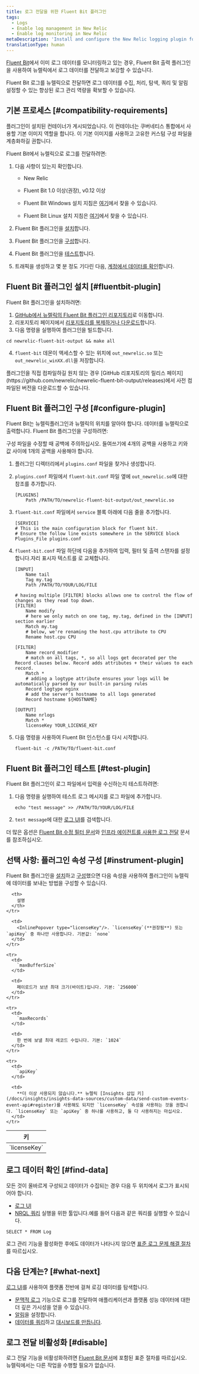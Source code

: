 ```yaml
---
title: 로그 전달을 위한 Fluent Bit 플러그인
tags:
  - Logs
  - Enable log management in New Relic
  - Enable log monitoring in New Relic
metaDescription: 'Install and configure the New Relic logging plugin for Fluent Bit, so you can use enhanced log management capabilities.'
translationType: human
---
```


[Fluent Bit](https://fluentbit.io/)에서 이미 로그 데이터를 모니터링하고 있는 경우, Fluent Bit 출력 플러그인을 사용하여 뉴렐릭에서 로그 데이터를 전달하고 보강할 수 있습니다.

Fluent Bit 로그를 뉴렐릭으로 전달하면 로그 데이터를 수집, 처리, 탐색, 쿼리 및 알림 설정할 수 있는 향상된 로그 관리 역량을 확보할 수 있습니다.

## 기본 프로세스 [#compatibility-requirements]

플러그인이 설치된 컨테이너가 게시되었습니다. 이 컨테이너는 쿠버네티스 통합에서 사용할 기본 이미지 역할을 합니다. 이 기본 이미지를 사용하고 고유한 커스텀 구성 파일을 계층화하길 권합니다.

Fluent Bit에서 뉴렐릭으로 로그를 전달하려면:

1. 다음 사항이 있는지 확인합니다.

   * New Relic

     <InlinePopover type="licenseKey"/>

   * Fluent Bit 1.0 이상(권장), v0.12 이상

   * Fluent Bit Windows 설치 지침은 [여기](https://docs.fluentbit.io/manual/installation/windows)에서 찾을 수 있습니다.

   * Fluent Bit Linux 설치 지침은 [여기](https://docs.fluentbit.io/manual/installation/linux)에서 찾을 수 있습니다.

2. Fluent Bit 플러그인을 [설치](#fluentbit-plugin)합니다.

3. Fluent Bit 플러그인을 [구성](#configure-plugin)합니다.

4. Fluent Bit 플러그인을 [테스트](#test-plugin)합니다.

5. 트래픽을 생성하고 몇 분 정도 기다린 다음, [계정에서 데이터를 확인](#find-data)합니다.

## Fluent Bit 플러그인 설치 [#fluentbit-plugin]

Fluent Bit 플러그인을 설치하려면:

1. [GitHub에서 뉴렐릭의 Fluent Bit 플러그인 리포지토리](https://github.com/newrelic/newrelic-fluent-bit-output)로 이동합니다.
2. 리포지토리 페이지에서 [리포지토리를 복제하거나 다운로드](https://help.github.com/en/articles/cloning-a-repository)합니다.
3. 다음 명령을 실행하여 플러그인을 빌드합니다.

```
cd newrelic-fluent-bit-output && make all
```

4. `fluent-bit` 데몬이 액세스할 수 있는 위치에 `out_newrelic.so` 또는 `out_newrelic_winXX.dll`을 저장합니다.

<Callout variant="tip">
  플러그인을 직접 컴파일하길 원치 않는 경우 [GitHub 리포지토리의 릴리스 페이지](https://github.com/newrelic/newrelic-fluent-bit-output/releases)에서 사전 컴파일된 버전을 다운로드할 수 있습니다.
</Callout>

## Fluent Bit 플러그인 구성 [#configure-plugin]

Fluent Bit는 뉴렐릭플러그인과 뉴렐릭의 위치를 알아야 합니다. <InlinePopover type="licenseKey"/>데이터를 뉴렐릭으로 출력합니다. Fluent Bit 플러그인을 구성하려면:

<Callout variant="important">
  구성 파일을 수정할 때 공백에 주의하십시오. 들여쓰기에 4개의 공백을 사용하고 키와 값 사이에 1개의 공백을 사용해야 합니다.
</Callout>

1. 플러그인 디렉터리에서 `plugins.conf` 파일을 찾거나 생성합니다.

2. `plugins.conf` 파일에서 `fluent-bit.conf` 파일 옆에 `out_newrelic.so`에 대한 참조를 추가합니다.

   ```
   [PLUGINS]
       Path /PATH/TO/newrelic-fluent-bit-output/out_newrelic.so
   ```

3. `fluent-bit.conf` 파일에서 `service` 블록 아래에 다음 줄을 추가합니다.

   ```
   [SERVICE]
   # This is the main configuration block for fluent bit.
   # Ensure the follow line exists somewhere in the SERVICE block
   Plugins_File plugins.conf
   ```

4. `fluent-bit.conf` 파일 하단에 다음을 추가하여 입력, 필터 및 출력 스탠자를 설정합니다.자리 표시자 텍스트를 <InlinePopover type="licenseKey"/>로 교체합니다.

   ```
   [INPUT]
       Name tail
       Tag my.tag
       Path /PATH/TO/YOUR/LOG/FILE

   # having multiple [FILTER] blocks allows one to control the flow of changes as they read top down. 
   [FILTER]
       Name modify
       # here we only match on one tag, my.tag, defined in the [INPUT] section earlier
       Match my.tag
       # below, we're renaming the host.cpu attribute to CPU
       Rename host.cpu CPU

   [FILTER]
       Name record_modifier
       # match on all tags, *, so all logs get decorated per the Record clauses below. Record adds attributes + their values to each record.
       Match *
       # adding a logtype attribute ensures your logs will be automatically parsed by our built-in parsing rules
       Record logtype nginx
       # add the server's hostname to all logs generated
       Record hostname ${HOSTNAME}

   [OUTPUT]
       Name nrlogs
       Match *
       licenseKey YOUR_LICENSE_KEY
   ```

5. 다음 명령을 사용하여 Fluent Bit 인스턴스를 다시 시작합니다.

   ```
   fluent-bit -c /PATH/TO/fluent-bit.conf

   ```

<InstallFeedback/>

## Fluent Bit 플러그인 테스트 [#test-plugin]

Fluent Bit 플러그인이 로그 파일에서 입력을 수신하는지 테스트하려면:

1. 다음 명령을 실행하여 테스트 로그 메시지를 로그 파일에 추가합니다.

   ```
   echo "test message" >> /PATH/TO/YOUR/LOG/FILE
   ```

2. `test message`에 대한 [로그 UI](https://one.newrelic.com/launcher/logger.log-launcher)를 검색합니다.

더 많은 옵션은 [Fluent Bit 수정 필터 문서](https://docs.fluentbit.io/manual/pipeline/filters/modify)와 [인프라 에이전트를 사용한 로그 전달](/docs/logs/enable-log-management-new-relic/enable-log-monitoring-new-relic/forward-your-logs-using-infrastructure-agent/#automatically-inserted-attributes) 문서를 참조하십시오.

## 선택 사항: 플러그인 속성 구성 [#instrument-plugin]

Fluent Bit 플러그인을 [설치](#fluentbit-plugin)하고 [구성](#configure-plugin)했으면 다음 속성을 사용하여 플러그인이 뉴렐릭에 데이터를 보내는 방법을 구성할 수 있습니다.

<table>
  <thead>
    <tr>
      <th style={{ width: "200px" }}>
        키
      </th>

      <th>
        설명
      </th>
    </tr>
  </thead>

  <tbody>
    <tr>
      <td>
        `licenseKey`
      </td>

      <td>
        <InlinePopover type="licenseKey"/>. `licenseKey`(**권장됨**) 또는`apiKey` 중 하나만 사용합니다. 기본값: `none`
      </td>
    </tr>

    <tr>
      <td>
        `maxBufferSize`
      </td>

      <td>
        페이로드가 보낸 최대 크기(바이트)입니다. 기본: `256000`
      </td>
    </tr>

    <tr>
      <td>
        `maxRecords`
      </td>

      <td>
        한 번에 보낼 최대 레코드 수입니다. 기본: `1024`
      </td>
    </tr>

    <tr>
      <td>
        `apiKey`
      </td>

      <td>
        **더 이상 사용되지 않습니다.** 뉴렐릭 [Insights 삽입 키](/docs/insights/insights-data-sources/custom-data/send-custom-events-event-api#register)를 사용해도 되지만 `licenseKey` 속성을 사용하는 것을 권합니다. `licenseKey` 또는 `apiKey` 중 하나를 사용하고, 둘 다 사용하지는 마십시오.
      </td>
    </tr>
  </tbody>
</table>

## 로그 데이터 확인 [#find-data]

모든 것이 올바르게 구성되고 데이터가 수집되는 경우 다음 두 위치에서 로그가 표시되어야 합니다.

* [로그 UI](https://one.newrelic.com/launcher/logger.log-launcher)
* [NRQL 쿼리](/docs/chart-builder/use-chart-builder/choose-data/use-advanced-nrql-mode-specify-data) 실행을 위한 툴입니다.예를 들어 다음과 같은 쿼리를 실행할 수 있습니다.

```
SELECT * FROM Log
```

로그 관리 기능을 활성화한 후에도 데이터가 나타나지 않으면 [표준 로그 문제 해결 절차](/docs/logs/log-management/troubleshooting/no-log-data-appears-ui/)를 따르십시오.

## 다음 단계는? [#what-next]

[로그 UI](/docs/logs/log-management/ui-data/use-logs-ui)를 사용하여 플랫폼 전반에 걸쳐 로깅 데이터를 탐색합니다.

* [문맥적 로그](/docs/logs/enable-log-management-new-relic/configure-logs-context/configure-logs-context-apm-agents/) 기능으로 로그를 전달하여 애플리케이션과 플랫폼 성능 데이터에 대한 더 깊은 가시성을 얻을 수 있습니다.
* [알림](/docs/alerts-applied-intelligence/new-relic-alerts/alert-conditions/create-alert-conditions/)을 설정합니다.
* [데이터를 쿼리](/docs/query-your-data/explore-query-data/get-started/introduction-querying-new-relic-data/)하고 [대시보드를 만듭니다](/docs/query-your-data/explore-query-data/dashboards/introduction-dashboards/).

## 로그 전달 비활성화 [#disable]

로그 전달 기능을 비활성화하려면 [Fluent Bit 문서](https://fluentbit.io/)에 포함된 표준 절차를 따르십시오. 뉴렐릭에서는 다른 작업을 수행할 필요가 없습니다.